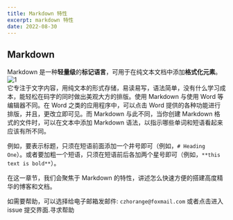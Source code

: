 ```yaml
---
title: Markdown 特性
excerpt: markdown 特性
date: 2022-08-30
---
```


## Markdown

Markdown 是一种**轻量级**的**标记语言**，可用于在纯文本文档中添加**格式化元素**。
![1](https://jetzihan-img.oss-cn-beijing.aliyuncs.com/blog/20220829204141.png)  
它专注于文字内容，用纯文本的形式存储，易读易写，语法简单，没有什么学习成本，能轻松在码字的同时做出美观大方的排版。使用 Markdown 与使用 Word 等编辑器不同。在 Word 之类的应用程序中，可以点击 Word 提供的各种功能进行排版，并且，更改立即可见。而 Markdown 与此不同，当你创建 Markdown 格式的文件时，可以在文本中添加 Markdown 语法，以指示哪些单词和短语看起来应该有所不同。

例如，要表示标题，只须在短语前面添加一个井号即可（例如，`# Heading One`）。或者要加粗一个短语，只须在短语前后各加两个星号即可（例如，`**this text is bold**`）。

在这一章节，我们会聚焦于 Markdown 的特性，讲述怎么快速方便的搭建高度精华的博客和文档。  

<Tips title="遇到问题？">如需要帮助，可以选择给电子邮箱发邮件: `czhorange@foxmail.com` 或者点击进入 issue 提交界面.</Tips><To to="https://github.com/inannan423/Daymd/issues">寻求帮助</To>

